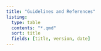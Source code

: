```yaml
---
title: "Guidelines and References"
listing:
  type: table
  contents: "*.qmd"
  sort: title
  fields: [title, version, date]
---
```



